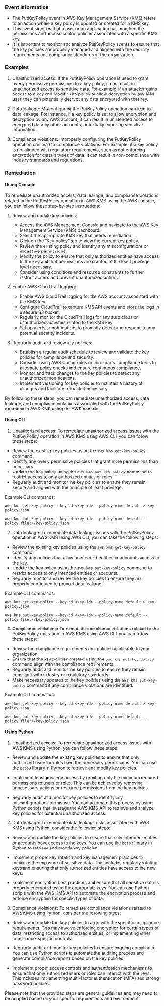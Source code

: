 
### Event Information

- The PutKeyPolicy event in AWS Key Management Service (KMS) refers to an action where a key policy is updated or created for a KMS key.
- This event signifies that a user or an application has modified the permissions and access control policies associated with a specific KMS key.
- It is important to monitor and analyze PutKeyPolicy events to ensure that the key policies are properly managed and aligned with the security requirements and compliance standards of the organization.


### Examples

1. Unauthorized access: If the PutKeyPolicy operation is used to grant overly permissive permissions to a key policy, it can result in unauthorized access to sensitive data. For example, if an attacker gains access to a key and modifies its policy to allow decryption by any IAM user, they can potentially decrypt any data encrypted with that key.

2. Data leakage: Misconfiguring the PutKeyPolicy operation can lead to data leakage. For instance, if a key policy is set to allow encryption and decryption by any AWS account, it can result in unintended access to encrypted data by other accounts, potentially exposing sensitive information.

3. Compliance violations: Improperly configuring the PutKeyPolicy operation can lead to compliance violations. For example, if a key policy is not aligned with regulatory requirements, such as not enforcing encryption for certain types of data, it can result in non-compliance with industry standards and regulations.

### Remediation

#### Using Console

To remediate unauthorized access, data leakage, and compliance violations related to the PutKeyPolicy operation in AWS KMS using the AWS console, you can follow these step-by-step instructions:

1. Review and update key policies:
   - Access the AWS Management Console and navigate to the AWS Key Management Service (KMS) dashboard.
   - Select the appropriate KMS key that needs remediation.
   - Click on the "Key policy" tab to view the current key policy.
   - Review the existing policy and identify any misconfigurations or excessive permissions.
   - Modify the policy to ensure that only authorized entities have access to the key and that permissions are granted at the least privilege level necessary.
   - Consider using conditions and resource constraints to further restrict access and prevent unauthorized actions.

2. Enable AWS CloudTrail logging:
   - Enable AWS CloudTrail logging for the AWS account associated with the KMS key.
   - Configure CloudTrail to capture KMS API events and store the logs in a secure S3 bucket.
   - Regularly monitor the CloudTrail logs for any suspicious or unauthorized activities related to the KMS key.
   - Set up alerts or notifications to promptly detect and respond to any potential security incidents.

3. Regularly audit and review key policies:
   - Establish a regular audit schedule to review and validate the key policies for compliance and security.
   - Consider using AWS Config rules or third-party compliance tools to automate policy checks and ensure continuous compliance.
   - Monitor and track changes to the key policies to detect any unauthorized modifications.
   - Implement versioning for key policies to maintain a history of changes and facilitate rollback if necessary.

By following these steps, you can remediate unauthorized access, data leakage, and compliance violations associated with the PutKeyPolicy operation in AWS KMS using the AWS console.

#### Using CLI

1. Unauthorized access: To remediate unauthorized access issues with the PutKeyPolicy operation in AWS KMS using AWS CLI, you can follow these steps:

- Review the existing key policies using the `aws kms get-key-policy` command.
- Identify any overly permissive policies that grant more permissions than necessary.
- Update the key policy using the `aws kms put-key-policy` command to restrict access to only authorized entities or roles.
- Regularly audit and monitor the key policies to ensure they remain secure and aligned with the principle of least privilege.

Example CLI commands:
```
aws kms get-key-policy --key-id <key-id> --policy-name default > key-policy.json
```
```
aws kms put-key-policy --key-id <key-id> --policy-name default --policy file://key-policy.json
```

2. Data leakage: To remediate data leakage issues with the PutKeyPolicy operation in AWS KMS using AWS CLI, you can take the following steps:

- Review the existing key policies using the `aws kms get-key-policy` command.
- Identify any policies that allow unintended entities or accounts access to the key.
- Update the key policy using the `aws kms put-key-policy` command to restrict access to only intended entities or accounts.
- Regularly monitor and review the key policies to ensure they are properly configured to prevent data leakage.

Example CLI commands:
```
aws kms get-key-policy --key-id <key-id> --policy-name default > key-policy.json
```
```
aws kms put-key-policy --key-id <key-id> --policy-name default --policy file://key-policy.json
```

3. Compliance violations: To remediate compliance violations related to the PutKeyPolicy operation in AWS KMS using AWS CLI, you can follow these steps:

- Review the compliance requirements and policies applicable to your organization.
- Ensure that the key policies created using the `aws kms put-key-policy` command align with the compliance requirements.
- Regularly audit and monitor the key policies to ensure they remain compliant with industry or regulatory standards.
- Make necessary updates to the key policies using the `aws kms put-key-policy` command if any compliance violations are identified.

Example CLI commands:
```
aws kms get-key-policy --key-id <key-id> --policy-name default > key-policy.json
```
```
aws kms put-key-policy --key-id <key-id> --policy-name default --policy file://key-policy.json
```

#### Using Python

1. Unauthorized access: To remediate unauthorized access issues with AWS KMS using Python, you can follow these steps:

- Review and update the existing key policies to ensure that only authorized users or roles have the necessary permissions. You can use the `boto3` library in Python to retrieve and modify key policies.

- Implement least privilege access by granting only the minimum required permissions to users or roles. This can be achieved by removing unnecessary actions or resource permissions from the key policies.

- Regularly audit and monitor key policies to identify any misconfigurations or misuse. You can automate this process by using Python scripts that leverage the AWS KMS API to retrieve and analyze key policies for potential unauthorized access.

2. Data leakage: To remediate data leakage risks associated with AWS KMS using Python, consider the following steps:

- Review and update the key policies to ensure that only intended entities or accounts have access to the keys. You can use the `boto3` library in Python to retrieve and modify key policies.

- Implement proper key rotation and key management practices to minimize the exposure of sensitive data. This includes regularly rotating keys and ensuring that only authorized entities have access to the new keys.

- Implement encryption best practices and ensure that all sensitive data is properly encrypted using the appropriate keys. You can use Python scripts with the AWS KMS API to automate the encryption process and enforce encryption for specific types of data.

3. Compliance violations: To remediate compliance violations related to AWS KMS using Python, consider the following steps:

- Review and update the key policies to align with the specific compliance requirements. This may involve enforcing encryption for certain types of data, restricting access to authorized entities, or implementing other compliance-specific controls.

- Regularly audit and monitor key policies to ensure ongoing compliance. You can use Python scripts to automate the auditing process and generate compliance reports based on the key policies.

- Implement proper access controls and authentication mechanisms to ensure that only authorized users or roles can interact with the keys. This includes implementing multi-factor authentication (MFA) and strong password policies.

Please note that the provided steps are general guidelines and may need to be adapted based on your specific requirements and environment.

